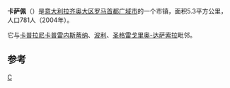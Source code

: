 {{Infobox Italian comune
| name                = 卡萨佩
| official_name       = 
| native_name         = Casape
| image_skyline       = 
| imagesize           = 
| image_alt           = 
| image_caption       = 
| image_shield        = Casape-Stemma.png
| shield_alt          = 
| image_map           = Map of comune of Casape (province of Rome, region Lazio, Italy).svg
| map_alt             = 
| map_caption         = 卡萨佩在罗马首都广域市的位置
| pushpin_label_position = 
| pushpin_map_alt     = 
| coordinates         = {{coord|41|54|N|12|53|E|type:city(781)_region:IT|display=inline}}
| coordinates_footnotes = 
| region              = [[拉齐奥大区|拉齐奥大区]]
| province            = [[罗马首都广域市|罗马首都广域市]]
| frazioni            = 
| mayor_party         = 
| mayor               = Luigino Testi 
| area_footnotes      = 
| area_total_km2      = 5.3
| population_footnotes = 
| population_total    = 717
| population_as_of    = 31 May 2017<ref name="istat">All demographics and other statistics: Italian statistical institute [[National_Institute_of_Statistics_(Italy)|Istat]].</ref>
| pop_density_footnotes = 
| population_demonym  = Casapesi
| elevation_footnotes = 
| elevation_m         = 475
| twin1               = 
| twin1_country       = 
| saint               = St. Peter the Apostle
| day                 = 29 June
| postal_code         = 00010
| area_code           = 0774
| website             = {{official website|https://comune.casape.rm.it/}}
| footnotes           = 
}}

'''卡萨佩'''（{{lang-it|Casape}}）是[[意大利|意大利]][[拉齐奥大区|拉齐奥大区]][[罗马首都广域市|罗马首都广域市]]的一个市镇，面积5.3平方公里，人口781人（2004年）。

它与[[卡普拉尼卡普雷内斯蒂纳|卡普拉尼卡普雷内斯蒂纳]]、[[波利|波利]]、[[圣格雷戈里奥-达萨索拉|圣格雷戈里奥-达萨索拉]]毗邻。

==参考==
{{reflist}}

{{羅馬首都廣域市市鎮}}
{{Italy-geo-stub}}

[[Category:罗马首都广域市市镇|C]]